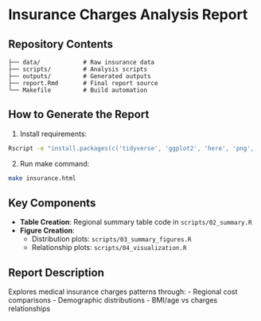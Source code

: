 # Insurance Charges Analysis Report

## Repository Contents

```         
├── data/            # Raw insurance data
├── scripts/         # Analysis scripts
├── outputs/         # Generated outputs
├── report.Rmd       # Final report source
└── Makefile         # Build automation
```

## How to Generate the Report

1.  Install requirements:

``` bash
Rscript -e "install.packages(c('tidyverse', 'ggplot2', 'here', 'png', 'knitr', 'patchwork'))"
```

2.  Run make command:

``` bash
make insurance.html
```

## Key Components

-   **Table Creation**: Regional summary table code in `scripts/02_summary.R`
-   **Figure Creation**:
    -   Distribution plots: `scripts/03_summary_figures.R`
    -   Relationship plots: `scripts/04_visualization.R`

## Report Description

Explores medical insurance charges patterns through: - Regional cost comparisons - Demographic distributions - BMI/age vs charges relationships

